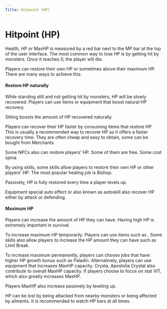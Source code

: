 ```yaml
---
Title: Hitpoint (HP)
---
```


# Hitpoint (HP)

Health, HP or MaxHP is measured by a red bar next to the MP bar at the top of the user interface. The most common way to lose HP is by getting hit by monsters. Once it reaches 0, the player will die. 

Players can restore their own HP or sometimes above their maximum HP. There are many ways to achieve this. 

#### Restore HP naturally

While standing still and not getting hit by monsters, HP will be slowly recovered. Players can use items or equipment that boost natural HP recovery. 

Sitting boosts the amount of HP recovered naturally. 

Players can recover their HP faster by consuming items that restore HP. This is usually a recommended way to recover HP as it offers a faster recovery time. They are often cheap and easy to obtain, some can be bought from Merchants

Some NPCs also can restore players' HP. Some of them are free. Some cost spina. 

By using skills, some skills allow players to restore their own HP or other players' HP. The most popular healing job is Bishop. 

Passively, HP is fully restored every time a player levels up. 

Equipment special auto effect or also known as autoskill also recover HP either by attack or defending. 


#### Maximum HP
Players can increase the amount of HP they can have. Having high HP is extremely important in survival. 

To increase maximum HP temporarily. Players can use items such as <ItemLink value="Octopus Tentacle"/>. Some skills also allow players to increase the HP amount they can have such as Limit Break. 

To increase maximum permanently, players can choose jobs that have higher HP growth bonus such as Paladin. Alternatively, players can use equipment that increases MaxHP capacity. Crysta, Apostolia Crystal also contribute to overall MaxHP capacity. If players choose to focus on stat VIT, which also greatly increases MaxHP.

Players MaxHP also increase passively by leveling up. 

HP can be lost by being attacked from nearby monsters or being affected by ailments. It is recommended to watch HP bars at all times.

